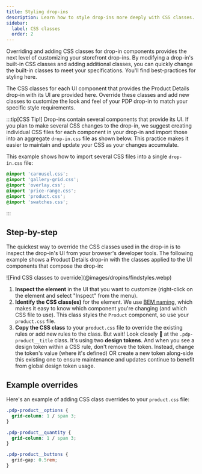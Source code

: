 ```yaml
---
title: Styling drop-ins
description: Learn how to style drop-ins more deeply with CSS classes.
sidebar:
  label: CSS classes
  order: 2
---
```



Overriding and adding CSS classes for drop-in components provides the next level of customizing your storefront drop-ins. By modifying a drop-in's built-in CSS classes and adding additional classes, you can quickly change the built-in classes to meet your specifications. You'll find best-practices for styling here.


The CSS classes for each UI component that provides the Product Details drop-in with its UI are provided here. Override these classes and add new classes to customize the look and feel of your PDP drop-in to match your specific style requirements.

:::tip[CSS Tip!]
Drop-ins contain several components that provide its UI. If you plan to make several CSS changes to the drop-in, we suggest creating individual CSS files for each component in your drop-in and import those into an aggregate `drop-in.css` file as shown below. This practice makes it easier to maintain and update your CSS as your changes accumulate.

This example shows how to import several CSS files into a single `drop-in.css` file:

```css title="drop-in.css"
@import 'carousel.css';
@import 'gallery-grid.css';
@import 'overlay.css';
@import 'price-range.css';
@import 'product.css';
@import 'swatches.css';
```

:::

## Step-by-step

The quickest way to override the CSS classes used in the drop-in is to inspect the drop-in's UI from your browser's developer tools. The following example shows a Product Details drop-in with the classes applied to the UI components that compose the drop-in:

<Diagram caption="Find CSS classes to override.">
  ![Find CSS classes to override](@images/dropins/findstyles.webp)
</Diagram>

<Callouts>

1. **Inspect the element** in the UI that you want to customize (right-click on the element and select "Inspect" from the menu).
1. **Identify the CSS class(es)** for the element. We use [BEM naming](https://getbem.com/naming/), which makes it easy to know which component you're changing (and which CSS file to use). This class styles the `Product` component, so use your `product.css` file.
1. **Copy the CSS class** to your `product.css` file to override the existing rules or add new rules to the class. But wait! Look closely 🧐 at the `.pdp-product__title` class. It's using two **design tokens**. And when you see a design token within a CSS rule, don't remove the token. Instead, change the token's value (where it's defined) OR create a new token along-side this existing one to ensure maintenance and updates continue to benefit from global design token usage.

</Callouts>

## Example overrides

Here's an example of adding CSS class overrides to your `product.css` file:

```css title="product.css"
.pdp-product__options {
  grid-column: 1 / span 3;
}

.pdp-product__quantity {
  grid-column: 1 / span 3;
}

.pdp-product__buttons {
  grid-gap: 0.5rem;
}
```
